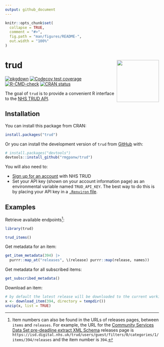 ```yaml
---
output: github_document
---
```


<!-- README.md is generated from README.Rmd. Please edit that file -->

```r
knitr::opts_chunk$set(
  collapse = TRUE,
  comment = "#>",
  fig.path = "man/figures/README-",
  out.width = "100%"
)
```

# trud <a href="https://rmgpanw.github.io/trud/"><img src="man/figures/logo.png" align="right" height="138"/></a>

<!-- badges: start -->
[![pkgdown](https://github.com/rmgpanw/trud/actions/workflows/pkgdown.yaml/badge.svg)](https://github.com/rmgpanw/trud/actions/workflows/pkgdown.yaml) [![Codecov test coverage](https://codecov.io/gh/rmgpanw/trud/branch/main/graph/badge.svg)](https://app.codecov.io/gh/rmgpanw/trud?branch=main)
[![R-CMD-check](https://github.com/rmgpanw/trud/actions/workflows/R-CMD-check.yaml/badge.svg)](https://github.com/rmgpanw/trud/actions/workflows/R-CMD-check.yaml)
[![CRAN status](https://www.r-pkg.org/badges/version/trud)](https://CRAN.R-project.org/package=trud)
<!-- badges: end -->

The goal of `trud` is to provide a convenient R interface to the [NHS TRUD API](https://isd.digital.nhs.uk/trud/users/guest/filters/0/api).

## Installation

You can install this package from CRAN:

``` r
install.packages("trud")
```

Or you can install the development version  of `trud` from [GitHub](https://github.com/rmgpanw/trud) with:

``` r
# install.packages("devtools")
devtools::install_github("rmgpanw/trud")
```

You will also need to:

-   [Sign up for an account](https://isd.digital.nhs.uk/trud/users/guest/filters/0/account/form) with NHS TRUD
-   Set your API key (shown on your account information page) as an environmental variable named `TRUD_API_KEY`. The best way to do this is by placing your API key in a [`.Renviron` file](https://rstats.wtf/r-startup.html#renviron).

## Examples

Retrieve available endpoints[^1]:

[^1]: Item numbers can also be found in the URLs of releases pages, between `items` and `releases`. For example, the URL for the [Community Services Data Set pre-deadline extract XML Schema](https://isd.digital.nhs.uk/trud/users/guest/filters/0/categories/1/items/394/releases) releases page is `https://isd.digital.nhs.uk/trud/users/guest/filters/0/categories/1/items/394/releases` and the item number is `394`.

```r
library(trud)

trud_items()
```

Get metadata for an item:

```r
get_item_metadata(394) |>
  purrr::map_at("releases", \(release) purrr::map(release, names))
```

Get metadata for all subscribed items:

```r
get_subscribed_metadata()
```

Download an item:

```r
# by default the latest release will be downloaded to the current working directory
x <- download_item(394, directory = tempdir())
unzip(x, list = TRUE)
```
